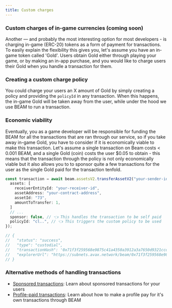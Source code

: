 ```yaml
---
title: Custom charges
---
```


### Custom charges of in-game currencies (coming soon)

Another — and probably the most interesting option for most developers - is charging in-game (ERC-20) tokens as a form of payment for transactions. To easily explain the flexibility this gives you, let's assume you have an in-game token called 'Gold'. Users obtain Gold either through playing your game, or by making an in-app purchase, and you would like to charge users their Gold when you handle a transaction for them.

### Creating a custom charge policy

You could charge your users an X amount of Gold by simply creating a policy and providing the `policyId` in any transaction. When this happens, the in-game Gold will be taken away from the user, while under the hood we use BEAM to run a transaction.

### Economic viability

Eventually, you as a game developer will be responsible for funding the BEAM for all the transactions that are ran through our service, so if you take away in-game Gold, you have to consider if it is economically viable to make this transaction. Let's assume a single transaction on Beam costs < 0.001 BEAM, and a single Gold (coin) costs the user $0.05 to obtain - this means that the transaction through the policy is not only economically viable but it also allows you to to sponsor quite a few transactions for the user as the single Gold paid for the transaction tenfold.

```typescript
const transaction = await beam.assetsV2.transferAssetV2("your-sender-id", {
  assets: [
    receiverEntityId: "your-receiver-id",
    assetAddress: "your-contract-address",
    assetId: "73",
    amountToTransfer: 1,
  ]
  // ...
  sponsor: false, // 👈 This handles the transaction to be self paid
  policyId: "cl..", // 👈 This triggers the custom policy to be used
});

// {
//   "status": "success",
//   "type": "custodial",
//   "transactionHash": '0x71f3f259568e9875c41a4350a3912a3a7650d9321ccd1d57641241128b4e504f',
//   "explorerUrl": "https://subnets.avax.network/beam/0x71f3f259568e9875c41a4350a3912a3a7650d9321ccd1d57641241128b4e504f"
// }
```

### Alternative methods of handling transactions

- [Sponsored transactions](sponsored-transactions): Learn about sponsored transactions for your users
- [Profile-paid transactions](profile-paid-transactions): Learn about how to make a profile pay for it's own transactions through BEAM
